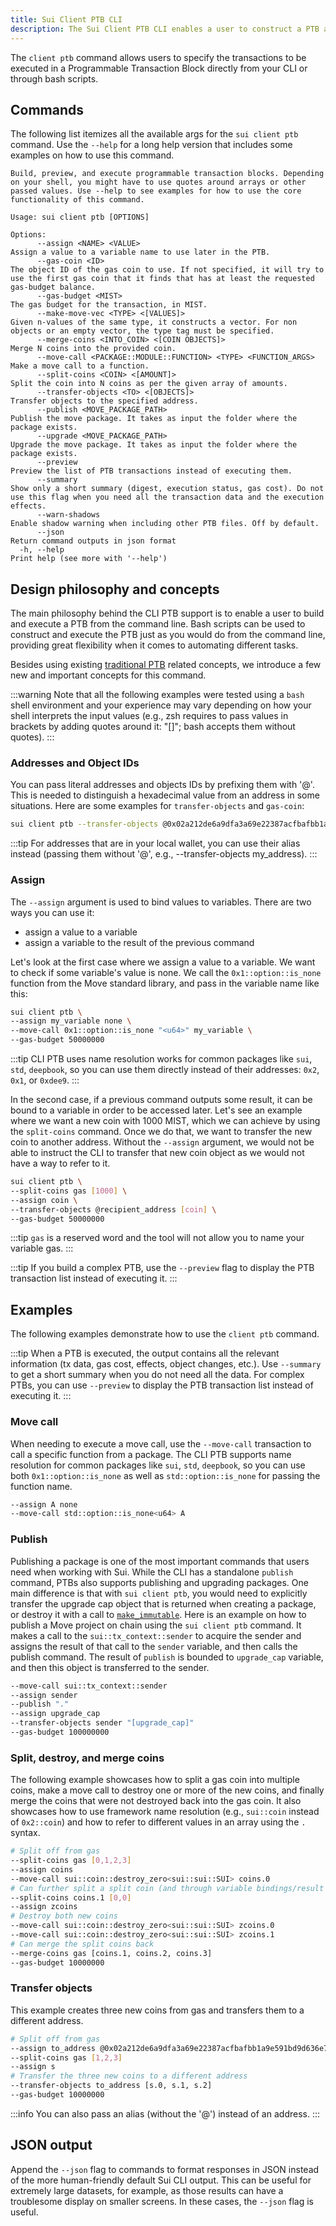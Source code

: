 ```yaml
---
title: Sui Client PTB CLI
description: The Sui Client PTB CLI enables a user to construct a PTB and execute it from the command line or a file.
---
```


The `client ptb` command allows users to specify the transactions to be executed in a Programmable Transaction Block directly from your CLI or through bash scripts.

## Commands

The following list itemizes all the available args for the `sui client ptb` command. Use the `--help` for a long help version that includes some examples on how to use this command.

```
Build, preview, and execute programmable transaction blocks. Depending on your shell, you might have to use quotes around arrays or other passed values. Use --help to see examples for how to use the core functionality of this command.

Usage: sui client ptb [OPTIONS]

Options:
      --assign <NAME> <VALUE>                                         Assign a value to a variable name to use later in the PTB.
      --gas-coin <ID>                                                 The object ID of the gas coin to use. If not specified, it will try to use the first gas coin that it finds that has at least the requested gas-budget balance.
      --gas-budget <MIST>                                             The gas budget for the transaction, in MIST.
      --make-move-vec <TYPE> <[VALUES]>                               Given n-values of the same type, it constructs a vector. For non objects or an empty vector, the type tag must be specified.
      --merge-coins <INTO_COIN> <[COIN OBJECTS]>                      Merge N coins into the provided coin.
      --move-call <PACKAGE::MODULE::FUNCTION> <TYPE> <FUNCTION_ARGS>  Make a move call to a function.
      --split-coins <COIN> <[AMOUNT]>                                 Split the coin into N coins as per the given array of amounts.
      --transfer-objects <TO> <[OBJECTS]>                             Transfer objects to the specified address.
      --publish <MOVE_PACKAGE_PATH>                                   Publish the move package. It takes as input the folder where the package exists.
      --upgrade <MOVE_PACKAGE_PATH>                                   Upgrade the move package. It takes as input the folder where the package exists.
      --preview                                                       Preview the list of PTB transactions instead of executing them.
      --summary                                                       Show only a short summary (digest, execution status, gas cost). Do not use this flag when you need all the transaction data and the execution effects.
      --warn-shadows                                                  Enable shadow warning when including other PTB files. Off by default.
      --json                                                          Return command outputs in json format
  -h, --help                                                          Print help (see more with '--help')
```

## Design philosophy and concepts

The main philosophy behind the CLI PTB support is to enable a user to build and execute a PTB from the command line. Bash scripts can be used to construct and execute the PTB just as you would do from the command line, providing great flexibility when it comes to automating different tasks.

Besides using existing [traditional PTB](/concepts/transactions/prog-txn-blocks/) related concepts, we introduce a few new and important concepts for this command. 

:::warning
Note that all the following examples were tested using a `bash` shell environment and your experience may vary depending on how your shell interprets the input values (e.g., zsh requires to pass values in brackets by adding quotes around it: "[]"; bash accepts them without quotes).
:::

### Addresses and Object IDs
You can pass literal addresses and objects IDs by prefixing them with '@'. This is needed to distinguish a hexadecimal value from an address in some situations. Here are some examples for `transfer-objects` and `gas-coin`:
```bash
sui client ptb --transfer-objects @0x02a212de6a9dfa3a69e22387acfbafbb1a9e591bd9d636e7895dcfc8de05f331 --gas-coin @0x00002819ee07a66e53800495ccf5eeade8a02054a2e0827546c70e4b226f0495
```

:::tip
For addresses that are in your local wallet, you can use their alias instead (passing them without '@', e.g., --transfer-objects my_address).
:::

### Assign
The `--assign` argument is used to bind values to variables. There are two ways you can use it:
* assign a value to a variable
* assign a variable to the result of the previous command

Let's look at the first case where we assign a value to a variable. We want to check if some variable's value is none. We call the `0x1::option::is_none` function from the Move standard library, and pass in the variable name like this: 
```bash
sui client ptb \
--assign my_variable none \
--move-call 0x1::option::is_none "<u64>" my_variable \
--gas-budget 50000000
```

:::tip
CLI PTB uses name resolution works for common packages like `sui`, `std`, `deepbook`, so you can use them directly instead of their addresses: `0x2`, `0x1`, or `0xdee9`.
:::

In the second case, if a previous command outputs some result, it can be bound to a variable in order to be accessed later. Let's see an example where we want a new coin with 1000 MIST, which we can achieve by using the `split-coins` command. Once we do that, we want to transfer the new coin to another address. Without the `--assign` argument, we would not be able to instruct the CLI to transfer that new coin object as we would not have a way to refer to it.

```bash
sui client ptb \
--split-coins gas [1000] \
--assign coin \
--transfer-objects @recipient_address [coin] \
--gas-budget 50000000
```

:::tip
`gas` is a reserved word and the tool will not allow you to name your variable gas.
:::

:::tip
If you build a complex PTB, use the `--preview` flag to display the PTB transaction list instead of executing it.
:::

## Examples

The following examples demonstrate how to use the `client ptb` command.

:::tip
When a PTB is executed, the output contains all the relevant information (tx data, gas cost, effects, object changes, etc.). Use `--summary` to get a short summary when you do not need all the data. For complex PTBs, you can use `--preview` to display the PTB transaction list instead of executing it.
:::

### Move call
When needing to execute a move call, use the `--move-call` transaction to call a specific function from a package. The CLI PTB supports name resolution for common packages like `sui`, `std`, `deepbook`, so you can use both `0x1::option::is_none` as well as `std::option::is_none` for passing the function name.

```bash
--assign A none
--move-call std::option::is_none<u64> A
```


### Publish
Publishing a package is one of the most important commands that users need when working with Sui. While the CLI has a standalone `publish` command, PTBs also supports publishing and upgrading packages. One main difference is that with `sui client ptb`, you would need to explicitly transfer the upgrade cap object that is returned when creating a package, or destroy it with a call to [`make_immutable`](/concepts/sui-move-concepts/packages.mdx). Here is an example on how to publish a Move project on chain using the `sui client ptb` command. It makes a call to the `sui::tx_context::sender` to acquire the sender and assigns the result of that call to the `sender` variable, and then calls the publish command. The result of `publish` is bounded to `upgrade_cap` variable, and then this object is transferred to the sender. 

```bash
--move-call sui::tx_context::sender
--assign sender
--publish "."
--assign upgrade_cap
--transfer-objects sender "[upgrade_cap]"
--gas-budget 100000000
```

### Split, destroy, and merge coins

The following example showcases how to split a gas coin into multiple coins, make a move call to destroy one or more of the new coins, and finally merge the coins that were not destroyed back into the gas coin. It also showcases how to use framework name resolution (e.g., `sui::coin` instead of `0x2::coin`) and how to refer to different values in an array using the `.` syntax.

```bash
# Split off from gas
--split-coins gas [0,1,2,3]
--assign coins
--move-call sui::coin::destroy_zero<sui::sui::SUI> coins.0
# Can further split a split coin (and through variable bindings/result accesses)
--split-coins coins.1 [0,0]
--assign zcoins
# Destroy both new coins
--move-call sui::coin::destroy_zero<sui::sui::SUI> zcoins.0
--move-call sui::coin::destroy_zero<sui::sui::SUI> zcoins.1
# Can merge the split coins back
--merge-coins gas [coins.1, coins.2, coins.3]
--gas-budget 10000000
```

### Transfer objects

This example creates three new coins from gas and transfers them to a different address.

```bash
# Split off from gas
--assign to_address @0x02a212de6a9dfa3a69e22387acfbafbb1a9e591bd9d636e7895dcfc8de05f331
--split-coins gas [1,2,3]
--assign s
# Transfer the three new coins to a different address
--transfer-objects to_address [s.0, s.1, s.2]
--gas-budget 10000000
```

:::info
You can also pass an alias (without the '@') instead of an address.
:::

## JSON output

Append the `--json` flag to commands to format responses in JSON instead of the more human-friendly default Sui CLI output. This can be useful for extremely large datasets, for example, as those results can have a troublesome display on smaller screens. In these cases, the `--json` flag is useful.
